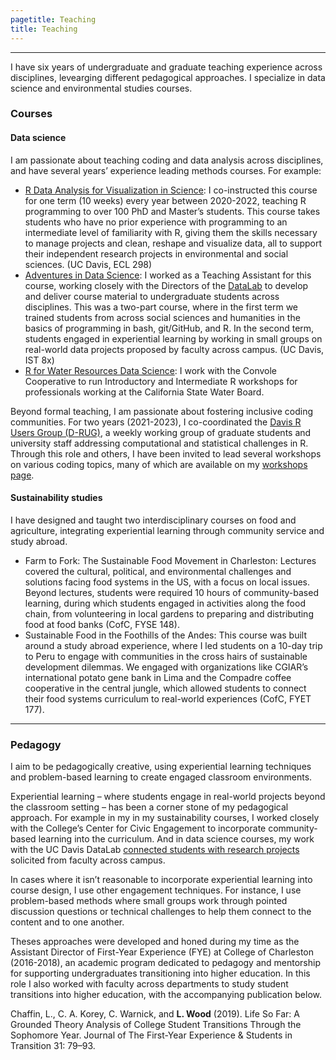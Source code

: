 ```yaml
---
pagetitle: Teaching 
title: Teaching 
---
```

<style type="text/css">
h1.title {
  text-align: center;
}
</style>


*** 

I have six years of undergraduate and graduate teaching experience across disciplines, levearging different pedagogical approaches. I specialize in data science and environmental studies courses. 

### Courses

#### Data science

I am passionate about teaching coding and data analysis across disciplines, and have several years' experience leading methods courses. For example:  

* [R Data Analysis for Visualization in Science](https://gge-ucd.github.io/R-DAVIS/): I co-instructed this course for one term (10 weeks) every year between 2020-2022, teaching R programming to over 100 PhD and Master’s students. This course takes students who have no prior experience with programming to an intermediate level of familiarity with R, giving them the skills necessary to manage projects and clean, reshape and visualize data, all to support their independent research projects in environmental and social sciences. (UC Davis, ECL 298)
* [Adventures in Data Science](https://ucdavisdatalab.github.io/adventures_in_data_science/): I worked as a Teaching Assistant for this course, working closely with the Directors of the [DataLab](https://datalab.ucdavis.edu/) to develop and deliver course material to undergraduate students across disciplines. This was a two-part course, where in the first term we trained students from across social sciences and humanities in the basics of programming in bash, git/GitHub, and R. In the second term, students engaged in experiential learning by working in small groups on real-world data projects proposed by faculty across campus. (UC Davis, IST 8x) 
* [R for Water Resources Data Science](https://www.r4wrds.com/): I work with the Convole Cooperative to run Introductory and Intermediate R workshops for professionals working at the California State Water Board. 

Beyond formal teaching, I am passionate about fostering inclusive coding communities. For two years (2021-2023), I co-coordinated the [Davis R Users Group (D-RUG)](https://d-rug.github.io/), a weekly working group of graduate students and university staff addressing computational and statistical challenges in R. Through this role and others, I have been invited to lead several workshops on various coding topics, many of which are available on my [workshops page](workshops.html). 

#### Sustainability studies  

I have designed and taught two interdisciplinary courses on food and agriculture, integrating experiential learning through community service and study abroad.  

* Farm to Fork: The Sustainable Food Movement in Charleston: Lectures covered the cultural, political, and environmental challenges and solutions facing food systems in the US, with a focus on local issues. Beyond lectures, students were required 10 hours of community-based learning, during which students engaged in activities along the food chain, from volunteering in local gardens to preparing and distributing food at food banks (CofC, FYSE 148).   
* Sustainable Food in the Foothills of the Andes: This course was built around a study abroad experience, where I led students on a 10-day trip to Peru to engage with communities in the cross hairs of sustainable development dilemmas. We engaged with organizations like CGIAR’s international potato gene bank in Lima and the Compadre coffee cooperative in the central jungle, which allowed students to connect their food systems curriculum to real-world experiences (CofC, FYET 177). 

*** 

### Pedagogy 

I aim to be pedagogically creative, using experiential learning techniques and problem-based learning to create engaged classroom environments.  

Experiential learning – where students engage in real-world projects beyond the classroom setting – has been a corner stone of my pedagogical approach. For example in my in my sustainability courses, I worked closely with the College's Center for Civic Engagement to incorporate community-based learning into the curriculum. And in data science courses, my work with the UC Davis DataLab [connected students with research projects](https://datalab.ucdavis.edu/adventures-in-data-science-2/) solicited from faculty across campus. 

In cases where it isn’t reasonable to incorporate experiential learning into course design, I use other engagement techniques. For instance, I use problem-based methods where small groups work through pointed discussion questions or technical challenges to help them connect to the content and to one another. 

Theses approaches were developed and honed during my time as the Assistant Director of First-Year Experience (FYE) at College of Charleston (2016-2018), an academic program dedicated to pedagogy and mentorship for supporting undergraduates transitioning into higher education. In this role I also worked with faculty across departments to study student transitions into higher education, with the accompanying publication below. 

Chaffin, L., C. A. Korey, C. Warnick, and **L. Wood** (2019). Life So Far: A Grounded Theory Analysis of College Student Transitions Through the Sophomore Year. Journal of The First-Year Experience & Students in Transition 31: 79–93.


<!-- Google tag (gtag.js) -->
<script async src="https://www.googletagmanager.com/gtag/js?id=G-HJX1JG1FCV"></script>
<script>
  window.dataLayer = window.dataLayer || [];
  function gtag(){dataLayer.push(arguments);}
  gtag('js', new Date());

  gtag('config', 'G-HJX1JG1FCV');
</script>

